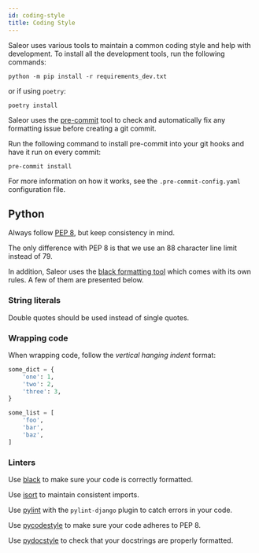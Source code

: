 ```yaml
---
id: coding-style
title: Coding Style
---
```


Saleor uses various tools to maintain a common coding style and help with development.
To install all the development tools, run the following commands:

```shell
python -m pip install -r requirements_dev.txt
```

or if using `poetry`:

```shell
poetry install
```

Saleor uses the [pre-commit](https://pre-commit.com/#install) tool to check and automatically fix any formatting issue before creating a git commit.

Run the following command to install pre-commit into your git hooks and have it run on every commit:

```shell
pre-commit install
```

For more information on how it works, see the `.pre-commit-config.yaml` configuration file.

## Python

Always follow [PEP 8](https://www.python.org/dev/peps/pep-0008/), but keep consistency in mind.

The only difference with PEP 8 is that we use an 88 character line limit instead of 79.

In addition, Saleor uses the [black formatting tool](https://github.com/python/black) which comes with its own rules. A few of them are presented below.


### String literals

Double quotes should be used instead of single quotes.


### Wrapping code

When wrapping code, follow the _vertical hanging indent_ format:

```python
some_dict = {
    'one': 1,
    'two': 2,
    'three': 3,
}
```

```python
some_list = [
    'foo',
    'bar',
    'baz',
]
```


### Linters

Use [black](https://github.com/python/black/) to make sure your code is correctly formatted.

Use [isort](https://github.com/timothycrosley/isort) to maintain consistent imports.

Use [pylint](https://www.pylint.org/) with the `pylint-django` plugin to catch errors in your code.

Use [pycodestyle](http://pycodestyle.pycqa.org/en/latest/) to make sure your code adheres to PEP 8.

Use [pydocstyle](http://pydocstyle.pycqa.org/en/latest/) to check that your docstrings are properly formatted.
